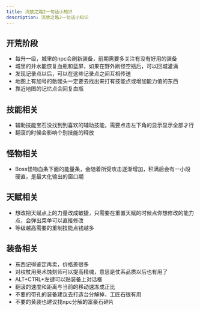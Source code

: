 ```yaml
---
title: 流放之路2一句话小知识
description: 流放之路2一句话小知识
---
```


## 开荒阶段

- 每升一级，城里的npc会刷新装备，前期需要多关注有没有好用的装备
- 城里的井水能恢复血瓶和蓝屏，如果在野外刷怪空瓶后，可以回城灌满
- 发现记录点以后，可以在这些记录点之间互相传送<Badge text="好用" size="small" />
- 地图上有加号的骷髅头一定要去找出来打有技能点或增加能力值的东西
- 靠近地图的记忆点会回复血瓶

## 技能相关
- 辅助技能宝石没找到到喜欢的辅助技能，需要点击左下角的显示显示全部才行<Badge text="不太好找，有一个对钩需要取消" size="small" />
- 翻滚的时候会影响个别技能的释放
## 怪物相关
- Boss怪物血条下面的能量条，会随着所受攻击逐渐增加，积满后会有一小段硬直，是最大化输出的窗口期

## 天赋相关
- 想改把天赋点上的力量改成敏捷，只需要在重置天赋的时候点你想修改的能力点，会弹出菜单可以直接修改
- 等级越高需要的重制技能点钱越多

## 装备相关
- 东西记得鉴定再卖，价格差很多
- 对权杖用奥术蚀刻师可以提高精魂，意思是仗系品质以后也有用了<Badge text="好用" size="small" />
- ALT+CTRL+左键可以贴装备上对话框<Badge text="世界发言用" size="small" />
- 翻滚的速度和距离与当前的移动速冻成正比<Badge text="打boss的时候，也可是换一双试试，更灵活" size="small" />
- 不要的带孔的装备建议去打造台分解掉，工匠石很有用
- 不要的黄装也建议找npc分解的富豪石碎片